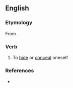 ==English==

===Etymology===
From {{affix|en|in-|bosk|t1=in|t2=thicket, small wood}}.

===Verb===
{{en-verb}}

# {{lb|en|obsolete}} To [[hide]] or [[conceal]] oneself
#: {{rfquotek|Shelton}}

===References===
* {{R:OED2}}